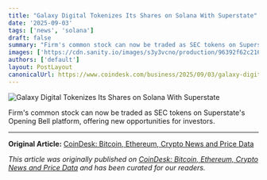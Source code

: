 ```yaml
---
title: "Galaxy Digital Tokenizes Its Shares on Solana With Superstate"
date: '2025-09-03'
tags: ['news', 'solana']
draft: false
summary: "Firm's common stock can now be traded as SEC tokens on Superstate's Opening Bell platform, offering new opportunities for investors."
images: ['https://cdn.sanity.io/images/s3y3vcno/production/96392f62c216f789b583f15ef11e7ed5a4178859-4823x3617.jpg?auto=format&w=1920&h=1080&crop=focalpoint&fit=clip']
authors: ['default']
layout: PostLayout
canonicalUrl: https://www.coindesk.com/business/2025/09/03/galaxy-digital-tokenizes-its-shares-on-solana-with-superstate
---
```


![Galaxy Digital Tokenizes Its Shares on Solana With Superstate](https://cdn.sanity.io/images/s3y3vcno/production/96392f62c216f789b583f15ef11e7ed5a4178859-4823x3617.jpg?auto=format&w=1920&h=1080&crop=focalpoint&fit=clip)

Firm's common stock can now be traded as SEC tokens on Superstate's Opening Bell platform, offering new opportunities for investors.

---

**Original Article:** [CoinDesk: Bitcoin, Ethereum, Crypto News and Price Data](https://www.coindesk.com/business/2025/09/03/galaxy-digital-tokenizes-its-shares-on-solana-with-superstate)

*This article was originally published on [CoinDesk: Bitcoin, Ethereum, Crypto News and Price Data](https://www.coindesk.com/business/2025/09/03/galaxy-digital-tokenizes-its-shares-on-solana-with-superstate) and has been curated for our readers.*

